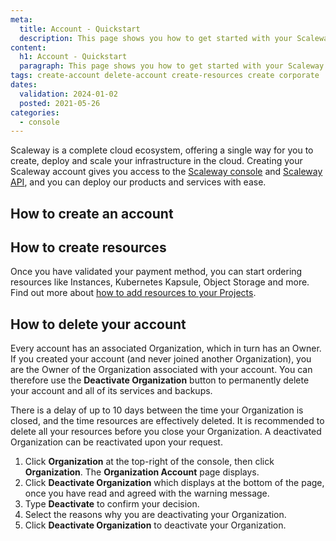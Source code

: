 ```yaml
---
meta:
  title: Account - Quickstart
  description: This page shows you how to get started with your Scaleway account.
content:
  h1: Account - Quickstart
  paragraph: This page shows you how to get started with your Scaleway account.
tags: create-account delete-account create-resources create corporate
dates:
  validation: 2024-01-02
  posted: 2021-05-26
categories:
  - console
---
```


Scaleway is a complete cloud ecosystem, offering a single way for you to create, deploy and scale your infrastructure in the cloud. Creating your Scaleway account gives you access to the [Scaleway console](/console/account/concepts/#console) and [Scaleway API](https://www.scaleway.com/en/developers/api/), and you can deploy our products and services with ease.

## How to create an account

<Macro id="create-account" />

## How to create resources

Once you have validated your payment method, you can start ordering resources like Instances, Kubernetes Kapsule, Object Storage and more. Find out more about [how to add resources to your Projects](/identity-and-access-management/organizations-and-projects/how-to/add-resources-project/).

## How to delete your account

Every account has an associated Organization, which in turn has an Owner. If you created your account (and never joined another Organization), you are the Owner of the Organization associated with your account. You can therefore use the **Deactivate Organization** button to permanently delete your account and all of its services and backups.

<Message type="important">
  There is a delay of up to 10 days between the time your Organization is closed, and the time resources are effectively deleted. It is recommended to delete all your resources before you close your Organization. A deactivated Organization can be reactivated upon your request.
</Message>

1. Click **Organization** at the top-right of the console, then click **Organization**. The **Organization Account** page displays.
2. Click **Deactivate Organization** which displays at the bottom of the page, once you have read and agreed with the warning message.
3. Type **Deactivate** to confirm your decision.
4. Select the reasons why you are deactivating your Organization.
5. Click **Deactivate Organization** to deactivate your Organization.
